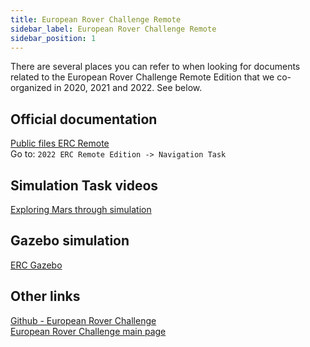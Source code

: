 ```yaml
---
title: European Rover Challenge Remote
sidebar_label: European Rover Challenge Remote
sidebar_position: 1
---
```



There are several places you can refer to when looking for documents related to
the European Rover Challenge Remote Edition that we co-organized in 2020, 2021
and 2022. See below.

<ImageZoom
  loading="eager"
  src="/img/docs_images/leo-rover/archive/leo-rover-erc.webp"
  alt="Leo Rover during ERC 2022"
  width="500"
  height="333"
/>

## Official documentation

[Public files ERC Remote](https://drive.google.com/drive/folders/1bLOFao7aLakwYZtC05-G16LMa0n-taNo?usp=share_link)
\
Go to: `2022 ERC Remote Edition -> Navigation Task`

## Simulation Task videos

[Exploring Mars through simulation](https://www.leorover.tech/post/exploring-mars-through-simulation)

## Gazebo simulation

[ERC Gazebo](https://www.leorover.tech/integrations/erc-gazebo)

## Other links

[Github - European Rover Challenge](https://github.com/EuropeanRoverChallenge) \
[European Rover Challenge main page](https://roverchallenge.eu/en/main-page/)

